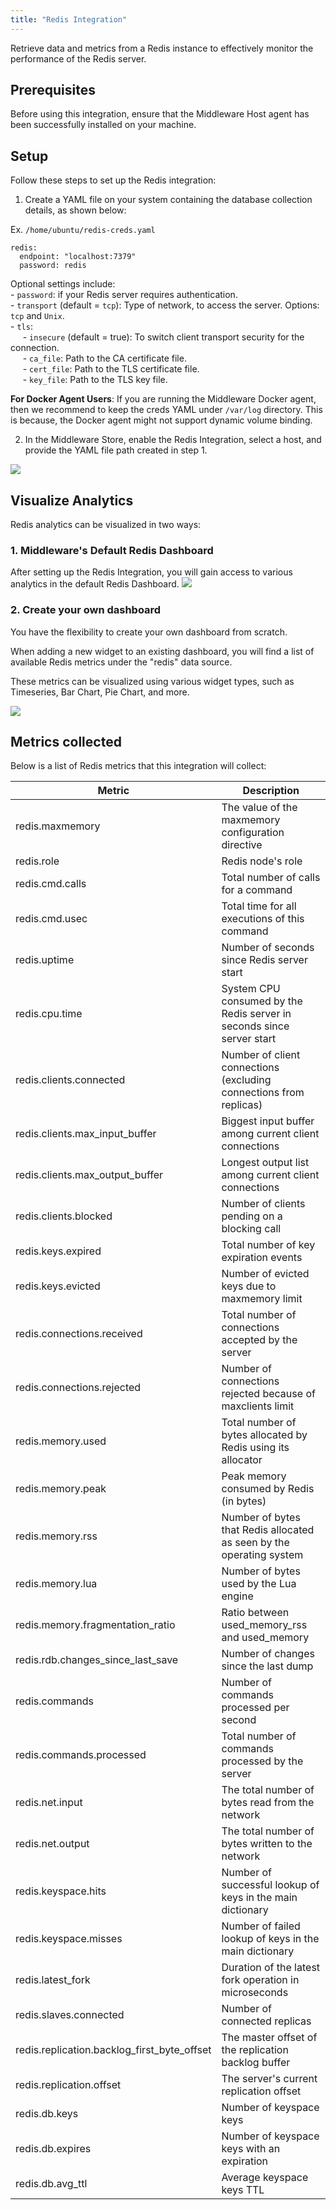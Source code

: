 ```yaml
---
title: "Redis Integration"
---
```

Retrieve data and metrics from a Redis instance to effectively monitor the performance of the Redis server.

## Prerequisites
Before using this integration, ensure that the Middleware Host agent has been successfully installed on your machine.

## Setup
Follow these steps to set up the Redis integration:
1. Create a YAML file on your system containing the database collection details, as shown below:

Ex. `/home/ubuntu/redis-creds.yaml`
```
redis:
  endpoint: "localhost:7379"
  password: redis
```

<Note>Optional settings include:<br />- `password`: if your Redis server requires authentication.<br />- `transport` (default = `tcp`): Type of network, to access the server. Options: `tcp` and `Unix`.<br />- `tls`:<br />&nbsp;&nbsp;&nbsp;&nbsp;&nbsp;- `insecure` (default = true): To switch client transport security for the connection.<br />&nbsp;&nbsp;&nbsp;&nbsp;&nbsp;- `ca_file`: Path to the CA certificate file.<br />&nbsp;&nbsp;&nbsp;&nbsp;&nbsp;- `cert_file`: Path to the TLS certificate file.<br />&nbsp;&nbsp;&nbsp;&nbsp;&nbsp;- `key_file`: Path to the TLS key file.</Note>

<Note><strong>For Docker Agent Users</strong>: If you are running the Middleware Docker agent, then we recommend to keep the creds YAML under `/var/log` directory. This is because, the Docker agent might not support dynamic volume binding.</Note>

2. In the Middleware Store, enable the Redis Integration, select a host, and provide the YAML file path created in step 1.
<img src="/images/integration/mysql-store.png" />

## Visualize Analytics
Redis analytics can be visualized in two ways:

### 1. Middleware's Default Redis Dashboard
After setting up the Redis Integration, you will gain access to various analytics in the default Redis Dashboard.
<img src="/images/integration/redis-dashboard.png" />

### 2. Create your own dashboard
<p>You have the flexibility to create your own dashboard from scratch.</p>
<p>When adding a new widget to an existing dashboard, you will find a list of available Redis metrics under the "redis" data source.</p>
<p>These metrics can be visualized using various widget types, such as Timeseries, Bar Chart, Pie Chart, and more.</p>
<img src="/images/integration/redis-custom-graphs.png" />

## Metrics collected
Below is a list of Redis metrics that this integration will collect:

| Metric                                    | Description                                                                                       |
| ----------------------------------------- | ------------------------------------------------------------------------------------------------- |
| redis.maxmemory                           | The value of the maxmemory configuration directive                                               |
| redis.role                                | Redis node's role                                                                                 |
| redis.cmd.calls                           | Total number of calls for a command                                                               |
| redis.cmd.usec                            | Total time for all executions of this command                                                     |
| redis.uptime                              | Number of seconds since Redis server start                                                       |
| redis.cpu.time                            | System CPU consumed by the Redis server in seconds since server start                             |
| redis.clients.connected                   | Number of client connections (excluding connections from replicas)                               |
| redis.clients.max_input_buffer            | Biggest input buffer among current client connections                                            |
| redis.clients.max_output_buffer           | Longest output list among current client connections                                             |
| redis.clients.blocked                     | Number of clients pending on a blocking call                                                      |
| redis.keys.expired                        | Total number of key expiration events                                                            |
| redis.keys.evicted                        | Number of evicted keys due to maxmemory limit                                                    |
| redis.connections.received                | Total number of connections accepted by the server                                               |
| redis.connections.rejected                | Number of connections rejected because of maxclients limit                                       |
| redis.memory.used                         | Total number of bytes allocated by Redis using its allocator                                     |
| redis.memory.peak                         | Peak memory consumed by Redis (in bytes)                                                         |
| redis.memory.rss                          | Number of bytes that Redis allocated as seen by the operating system                             |
| redis.memory.lua                          | Number of bytes used by the Lua engine                                                            |
| redis.memory.fragmentation_ratio           | Ratio between used_memory_rss and used_memory                                                     |
| redis.rdb.changes_since_last_save         | Number of changes since the last dump                                                             |
| redis.commands                            | Number of commands processed per second                                                          |
| redis.commands.processed                  | Total number of commands processed by the server                                                 |
| redis.net.input                           | The total number of bytes read from the network                                                  |
| redis.net.output                          | The total number of bytes written to the network                                                 |
| redis.keyspace.hits                       | Number of successful lookup of keys in the main dictionary                                       |
| redis.keyspace.misses                     | Number of failed lookup of keys in the main dictionary                                           |
| redis.latest_fork                         | Duration of the latest fork operation in microseconds                                           |
| redis.slaves.connected                    | Number of connected replicas                                                                      |
| redis.replication.backlog_first_byte_offset | The master offset of the replication backlog buffer                                             |
| redis.replication.offset                  | The server's current replication offset                                                          |
| redis.db.keys                             | Number of keyspace keys                                                                            |
| redis.db.expires                          | Number of keyspace keys with an expiration                                                        |
| redis.db.avg_ttl                          | Average keyspace keys TTL                                                                          |


